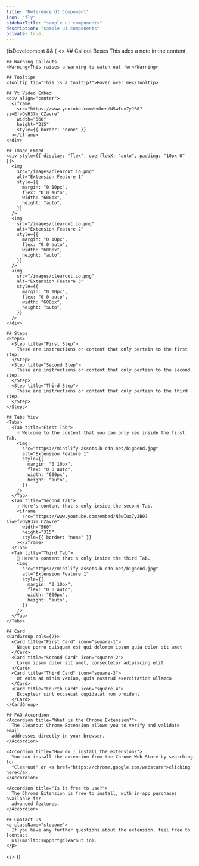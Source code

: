 ```yaml
---
title: "Reference UI Component"
icon: "fly"
sidebarTitle: "sample ui components"
description: "sample ui components"
private: true,
---
```


<style>@import '../styles/custom.css';</style>

{isDevelopment && (
  <>
    ## Callout Boxes
    <Note>This adds a note in the content</Note>

    ## Warning Callouts
    <Warning>This raises a warning to watch out for</Warning>

    ## Tooltips
    <Tooltip tip="This is a tooltip!">Hover over me</Tooltip>

    ## Yt Video Embed
    <div align="center">
      <iframe
        src="https://www.youtube.com/embed/N5wIux7yJB0?si=EfvOyH37m_CZavre"
        width="560"
        height="315"
        style={{ border: "none" }}
      ></iframe>
    </div>

    ## Image Embed
    <div style={{ display: "flex", overflowX: "auto", padding: "10px 0" }}>
      <img
        src="/images/clearout.io.png"
        alt="Extension Feature 1"
        style={{
          margin: "0 10px",
          flex: "0 0 auto",
          width: "600px",
          height: "auto",
        }}
      />
      <img
        src="/images/clearout.io.png"
        alt="Extension Feature 2"
        style={{
          margin: "0 10px",
          flex: "0 0 auto",
          width: "600px",
          height: "auto",
        }}
      />
      <img
        src="/images/clearout.io.png"
        alt="Extension Feature 3"
        style={{
          margin: "0 10px",
          flex: "0 0 auto",
          width: "600px",
          height: "auto",
        }}
      />
    </div>

    ## Steps
    <Steps>
      <Step title="First Step">
        These are instructions or content that only pertain to the first step.
      </Step>
      <Step title="Second Step">
        These are instructions or content that only pertain to the second step.
      </Step>
      <Step title="Third Step">
        These are instructions or content that only pertain to the third step.
      </Step>
    </Steps>

    ## Tabs View
    <Tabs>
      <Tab title="First Tab">
        ☝️ Welcome to the content that you can only see inside the first Tab.
        <img
          src="https://mintlify-assets.b-cdn.net/bigbend.jpg"
          alt="Extension Feature 1"
          style={{
            margin: "0 10px",
            flex: "0 0 auto",
            width: "600px",
            height: "auto",
          }}
        />
      </Tab>
      <Tab title="Second Tab">
        ✌️ Here's content that's only inside the second Tab.
        <iframe
          src="https://www.youtube.com/embed/N5wIux7yJB0?si=EfvOyH37m_CZavre"
          width="560"
          height="315"
          style={{ border: "none" }}
        ></iframe>
      </Tab>
      <Tab title="Third Tab">
        💪 Here's content that's only inside the third Tab.
        <img
          src="https://mintlify-assets.b-cdn.net/bigbend.jpg"
          alt="Extension Feature 1"
          style={{
            margin: "0 10px",
            flex: "0 0 auto",
            width: "600px",
            height: "auto",
          }}
        />
      </Tab>
    </Tabs>

    ## Card
    <CardGroup cols={2}>
      <Card title="First Card" icon="square-1">
        Neque porro quisquam est qui dolorem ipsum quia dolor sit amet
      </Card>
      <Card title="Second Card" icon="square-2">
        Lorem ipsum dolor sit amet, consectetur adipiscing elit
      </Card>
      <Card title="Third Card" icon="square-3">
        Ut enim ad minim veniam, quis nostrud exercitation ullamco
      </Card>
      <Card title="Fourth Card" icon="square-4">
        Excepteur sint occaecat cupidatat non proident
      </Card>
    </CardGroup>

    ## FAQ Accordion
    <Accordion title="What is the Chrome Extension?">
      The Clearout Chrome Extension allows you to verify and validate email
      addresses directly in your browser.
    </Accordion>

    <Accordion title="How do I install the extension?">
      You can install the extension from the Chrome Web Store by searching for
      "Clearout" or <a href="https://chrome.google.com/webstore">clicking here</a>.
    </Accordion>

    <Accordion title="Is it free to use?">
      The Chrome Extension is free to install, with in-app purchases available for
      advanced features.
    </Accordion>

    ## Contact Us
    <p className="stepone">
      If you have any further questions about the extension, feel free to [contact
      us](mailto:support@clearout.io).
    </p>
  </>
)}
